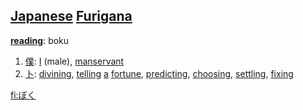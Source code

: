 == [[Japanese]] [[Furigana]] ==                                          

'''[[reading]]''': boku

# [[僕]]: [[I]] (male), [[manservant]]
# [[卜]]: [[divining]], [[telling]] [[a]] [[fortune]], [[predicting]], [[choosing]], [[settling]], [[fixing]]

[[fi:ぼく]]